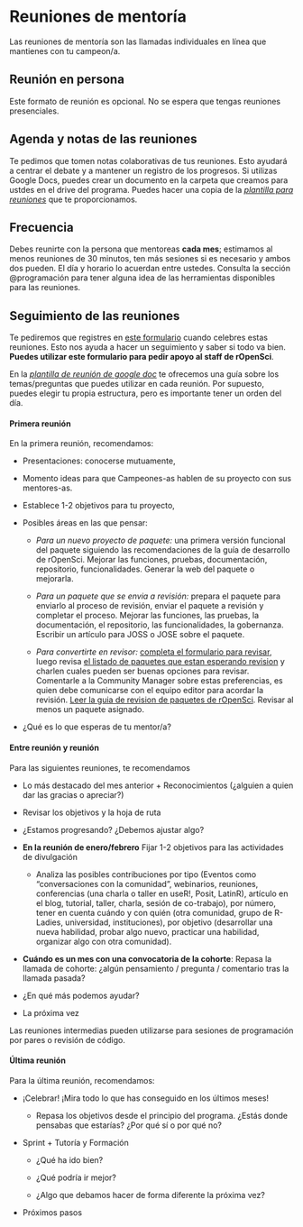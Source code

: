 # Reuniones de mentoría

Las reuniones de mentoría son las llamadas individuales en línea que mantienes con tu campeon/a.

::: callout-note

## Reunión en persona

Este formato de reunión es opcional. No se espera que tengas reuniones presenciales.
:::

## Agenda y notas de las reuniones  

Te pedimos que tomen notas colaborativas de tus reuniones. Esto ayudará a centrar el debate y a mantener un registro de los progresos. Si utilizas Google Docs, puedes crear un documento en la carpeta que creamos para ustdes en el drive del programa. Puedes hacer una copia de la [*plantilla para reuniones*](https://docs.google.com/document/d/1VtNYfDNYRS7xAbs1Ajf2S5wsv3mOQ0BcTn93cXAv6sc/) que te proporcionamos.

## Frecuencia

Debes reunirte con la persona que mentoreas **cada mes**; estimamos al menos reuniones de 30 minutos, ten más sesiones si es necesario y ambos dos pueden. El día y horario lo acuerdan entre ustedes. Consulta la sección @programación para tener alguna idea de las herramientas disponibles para las reuniones.

## Seguimiento de las reuniones

Te pediremos que registres en [este formulario](https://airtable.com/appF6OXmxkk8VmR8a/shrV3SruqtGwe1Bdj) cuando celebres estas reuniones. Esto nos ayuda a hacer un seguimiento y saber si todo va bien. **Puedes utilizar este formulario para pedir apoyo al staff de rOpenSci**.

En la  [*plantilla de reunión de google doc*](https://docs.google.com/document/d/1VtNYfDNYRS7xAbs1Ajf2S5wsv3mOQ0BcTn93cXAv6sc/edit?usp=sharing) te ofrecemos una guía sobre los temas/preguntas que puedes utilizar en cada reunión. Por supuesto, puedes elegir tu propia estructura, pero es importante tener un orden del día.

#### Primera reunión

En la primera reunión, recomendamos:

- Presentaciones: conocerse mutuamente,

- Momento ideas para que Campeones-as hablen de su proyecto con sus mentores-as.

- Establece 1-2 objetivos para tu proyecto,

- Posibles áreas en las que pensar:
  
  - *Para un nuevo proyecto de paquete:* una primera versión funcional del paquete siguiendo las recomendaciones de la guía de desarrollo de rOpenSci. Mejorar las funciones, pruebas, documentación, repositorio, funcionalidades. Generar la web del paquete o mejorarla. 
  
  - *Para un paquete que se envia a revisión:* prepara el paquete para enviarlo al proceso de revisión, enviar el paquete a revisión y completar el proceso. Mejorar las funciones, las pruebas, la documentación, el repositorio, las funcionalidades, la gobernanza. Escribir un artículo para JOSS o JOSE sobre el paquete. 
  
  - *Para convertirte en revisor:* [completa el formulario para revisar](https://airtable.com/app8dssb6a7PG6Vwj/shrnfDI2S9uuyxtDw), luego revisa [el listado de paquetes que estan esperando revision](https://github.com/ropensci/software-review/issues?q=is%3Aissue+is%3Aopen+sort%3Aupdated-desc) y charlen cuales pueden ser buenas opciones para revisar.  Comentarle a la Community Manager sobre estas preferencias, es quien debe comunicarse con el equipo editor para acordar la revisión. [Leer la guia de revision de paquetes de rOpenSci](https://devguide.ropensci.org/es/index.es.html). Revisar al menos un paquete asignado. 

- ¿Qué es lo que esperas de tu mentor/a?

#### Entre reunión y reunión

Para las siguientes reuniones, te recomendamos

- Lo más destacado del mes anterior + Reconocimientos (¿alguien a quien dar las gracias o apreciar?)

- Revisar los objetivos y la hoja de ruta

- ¿Estamos progresando? ¿Debemos ajustar algo?

- **En la reunión de enero/febrero** Fijar 1-2 objetivos para las actividades de divulgación 
  
  - Analiza las posibles contribuciones por tipo (Eventos como "conversaciones con la comunidad", webinarios, reuniones, conferencias (una charla o taller en useR!, Posit, LatinR), artículo en el blog, tutorial, taller, charla, sesión de co-trabajo), por número, tener en cuenta cuándo y con quién (otra comunidad, grupo de R-Ladies, universidad, instituciones), por objetivo (desarrollar una nueva habilidad, probar algo nuevo, practicar una habilidad, organizar algo con otra comunidad).

- **Cuándo es un mes con una convocatoria de la cohorte**: Repasa la llamada de cohorte: ¿algún pensamiento / pregunta / comentario tras la llamada pasada?

- ¿En qué más podemos ayudar?

- La próxima vez

Las reuniones intermedias pueden utilizarse para sesiones de programación por pares o revisión de código.

#### Última reunión

Para la última reunión, recomendamos:

- ¡Celebrar! ¡Mira todo lo que has conseguido en los últimos meses!
  
  - Repasa los objetivos desde el principio del programa. ¿Estás donde pensabas que estarías? ¿Por qué sí o por qué no?

- Sprint + Tutoría y Formación
  
  - ¿Qué ha ido bien?
  
  - ¿Qué podría ir mejor?
  
  - ¿Algo que debamos hacer de forma diferente la próxima vez?

- Próximos pasos


